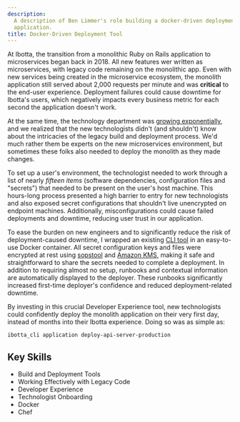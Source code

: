 ```yaml
---
description:
  A description of Ben Limmer's role building a docker-driven deployment tool for Ibotta's Ruby on Rails monolithic
  application.
title: Docker-Driven Deployment Tool
---
```


At Ibotta, the transition from a monolithic Ruby on Rails application to microservices began back in 2018. All new
features wer written as microservices, with legacy code remaining on the monolithic app. Even with new services being
created in the microservice ecosystem, the monolith application still served about 2,000 requests per minute and was
**critical** to the end-user experience. Deployment failures could cause downtime for Ibotta's users, which negatively
impacts every business metric for each second the application doesn't work.

At the same time, the technology department was
[growing exponentially](https://medium.com/building-ibotta/actively-building-ibottas-engineering-culture-with-monique-aida-mitchell-da6847e9cefd),
and we realized that the new technologists didn't (and shouldn't) know about the intricacies of the legacy build and
deployment process. We'd much rather them be experts on the new microservices environment, but sometimes these folks
also needed to deploy the monolith as they made changes.

To set up a user's environment, the technologist needed to work through a list of nearly _fifteen items_ (software
dependencies, configuration files and "secrets") that needed to be present on the user's host machine. This hours-long
process presented a high barrier to entry for new technologists and also exposed secret configurations that shouldn't
live unencrypted on endpoint machines. Additionally, misconfigurations could cause failed deployments and downtime,
reducing user trust in our application.

To ease the burden on new engineers and to significantly reduce the risk of deployment-caused downtime, I wrapped an
existing [CLI tool](https://github.com/erikhuda/thor) in an easy-to-use Docker container. All secret configuration keys
and files were encrypted at rest using [sopstool](https://github.com/Ibotta/sopstool) and
[Amazon KMS](https://aws.amazon.com/kms/), making it safe and straightforward to share the secrets needed to complete a
deployment. In addition to requiring almost no setup, runbooks and contextual information are automatically displayed to
the deployer. These runbooks significantly increased first-time deployer's confidence and reduced deployment-related
downtime.

By investing in this crucial Developer Experience tool, new technologists could confidently deploy the monolith
application on their very first day, instead of months into their Ibotta experience. Doing so was as simple as:

```console
ibotta_cli application deploy-api-server-production
```

## Key Skills

- Build and Deployment Tools
- Working Effectively with Legacy Code
- Developer Experience
- Technologist Onboarding
- Docker
- Chef
